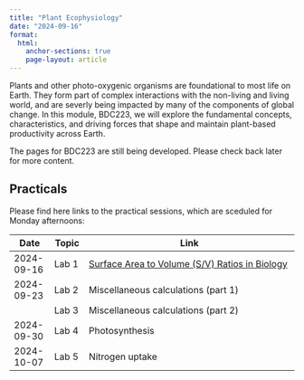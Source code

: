 ```yaml
---
title: "Plant Ecophysiology"
date: "2024-09-16"
format:
  html:
    anchor-sections: true
    page-layout: article
---
```


Plants and other photo-oxygenic organisms are foundational to most life on Earth. They form part of complex interactions with the non-living and living world, and are severly being impacted by many of the components of global change. In this module, BDC223, we will explore the fundamental concepts, characteristics, and driving forces that shape and maintain plant-based productivity across Earth.

The pages for BDC223 are still being developed. Please check back later for more content.

##  Practicals

Please find here links to the practical sessions, which are sceduled for Monday afternoons:

|     Date    |   Topic   |   Link                                                          |
|-------------|-----------|-----------------------------------------------------------------|
| 2024-09-16  | Lab 1     | [Surface Area to Volume (S/V) Ratios in Biology](Lab1_SA_V.qmd) |
| 2024-09-23  | Lab 2     | Miscellaneous calculations (part 1)                             |
|             | Lab 3     | Miscellaneous calculations (part 2)                             |
| 2024-09-30  | Lab 4     | Photosynthesis                                                  |
| 2024-10-07  | Lab 5     | Nitrogen uptake                                                 |

